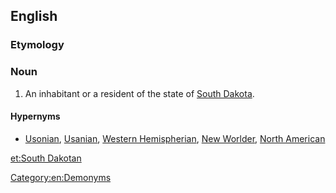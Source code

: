 ==English==

===Etymology===
{{suffix|South Dakota|an}}

===Noun===
{{en-noun|head=[[South]] [[Dakotan]]}}

# An inhabitant or a resident of the state of [[South Dakota]].

====Hypernyms====
*[[Usonian]], [[Usanian]], [[Western Hemispherian]], [[New Worlder]], [[North American]]

[[Category:en:Demonyms]]

[[et:South Dakotan]]